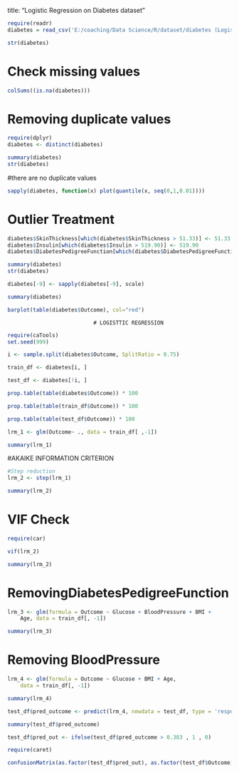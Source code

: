 title: "Logistic Regression on Diabetes dataset"

```{r}
require(readr)
diabetes = read_csv('E:/coaching/Data Science/R/dataset/diabetes (Logistic_Regression)/Dataset/diabetes.csv',show_col_types = FALSE) 
```

```{r}
str(diabetes)
```


# Check missing values
```{r}
colSums((is.na(diabetes)))
```
# Removing duplicate values
```{r}
require(dplyr)
diabetes <- distinct(diabetes)
```

```{r}
summary(diabetes)
str(diabetes)
```
#there are no duplicate values

```{r}
sapply(diabetes, function(x) plot(quantile(x, seq(0,1,0.01))))
```
# Outlier Treatment
```{r}
diabetes$SkinThickness[which(diabetes$SkinThickness > 51.33)] <- 51.33
diabetes$Insulin[which(diabetes$Insulin > 519.90)] <- 519.90
diabetes$DiabetesPedigreeFunction[which(diabetes$DiabetesPedigreeFunction > 1.69)] <- 1.69
```

```{r}
summary(diabetes)
str(diabetes)
```

```{r}
diabetes[-9] <- sapply(diabetes[-9], scale)
```

```{r}
summary(diabetes)
```

```{r}
barplot(table(diabetes$Outcome), col="red")
```

                               
                               # LOGISTTIC REGRESSION
```{r}
require(caTools)
set.seed(999)

i <- sample.split(diabetes$Outcome, SplitRatio = 0.75)

train_df <- diabetes[i, ]

test_df <- diabetes[!i, ]
```

```{r}
prop.table(table(diabetes$Outcome)) * 100

prop.table(table(train_df$Outcome)) * 100

prop.table(table(test_df$Outcome)) * 100
```

```{r}
lrm_1 <- glm(Outcome~ ., data = train_df[ ,-1])

summary(lrm_1)
```
                       

#AKAIKE INFORMATION CRITERION


```{r}
#Step reduction
lrm_2 <- step(lrm_1)

summary(lrm_2)
```

# VIF Check

```{r}
require(car)

vif(lrm_2)
```
                         
```{r}
summary(lrm_2)
```
  
# RemovingDiabetesPedigreeFunction                        
```{r}
lrm_3 <- glm(formula = Outcome ~ Glucose + BloodPressure + BMI + 
    Age, data = train_df[, -1])

summary(lrm_3)
```

# Removing BloodPressure
```{r}
lrm_4 <- glm(formula = Outcome ~ Glucose + BMI + Age, 
    data = train_df[, -1])

summary(lrm_4)
```
                

```{r}
test_df$pred_outcome <- predict(lrm_4, newdata = test_df, type = 'response')

summary(test_df$pred_outcome)
```

```{r}
test_df$pred_out <- ifelse(test_df$pred_outcome > 0.383 , 1 , 0)
```

```{r}
require(caret)

confusionMatrix(as.factor(test_df$pred_out), as.factor(test_df$Outcome), positive = '1')
```
